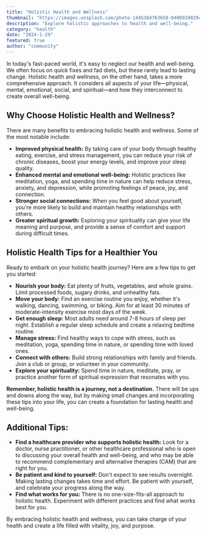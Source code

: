 ```yaml
---
title: "Holistic Health and Wellness"
thumbnail: "https://images.unsplash.com/photo-1445384763658-0400939829cd"
description: "Explore holistic approaches to health and well-being."
category: "health"
date: "2024-1-29"
featured: true
author: "community"
---
```


In today's fast-paced world, it's easy to neglect our health and well-being. We often focus on quick fixes and fad diets, but these rarely lead to lasting change. Holistic health and wellness, on the other hand, takes a more comprehensive approach. It considers all aspects of your life—physical, mental, emotional, social, and spiritual—and how they interconnect to create overall well-being.

## Why Choose Holistic Health and Wellness?

There are many benefits to embracing holistic health and wellness. Some of the most notable include:

- **Improved physical health:** By taking care of your body through healthy eating, exercise, and stress management, you can reduce your risk of chronic diseases, boost your energy levels, and improve your sleep quality.
- **Enhanced mental and emotional well-being:** Holistic practices like meditation, yoga, and spending time in nature can help reduce stress, anxiety, and depression, while promoting feelings of peace, joy, and connection.
- **Stronger social connections:** When you feel good about yourself, you're more likely to build and maintain healthy relationships with others.
- **Greater spiritual growth:** Exploring your spirituality can give your life meaning and purpose, and provide a sense of comfort and support during difficult times.

## Holistic Health Tips for a Healthier You

Ready to embark on your holistic health journey? Here are a few tips to get you started:

- **Nourish your body:** Eat plenty of fruits, vegetables, and whole grains. Limit processed foods, sugary drinks, and unhealthy fats.
- **Move your body:** Find an exercise routine you enjoy, whether it's walking, dancing, swimming, or biking. Aim for at least 30 minutes of moderate-intensity exercise most days of the week.
- **Get enough sleep:** Most adults need around 7-8 hours of sleep per night. Establish a regular sleep schedule and create a relaxing bedtime routine.
- **Manage stress:** Find healthy ways to cope with stress, such as meditation, yoga, spending time in nature, or spending time with loved ones.
- **Connect with others:** Build strong relationships with family and friends. Join a club or group, or volunteer in your community.
- **Explore your spirituality:** Spend time in nature, meditate, pray, or practice another form of spiritual expression that resonates with you.

**Remember, holistic health is a journey, not a destination.** There will be ups and downs along the way, but by making small changes and incorporating these tips into your life, you can create a foundation for lasting health and well-being.

## Additional Tips:

- **Find a healthcare provider who supports holistic health:** Look for a doctor, nurse practitioner, or other healthcare professional who is open to discussing your overall health and well-being, and who may be able to recommend complementary and alternative therapies (CAM) that are right for you.
- **Be patient and kind to yourself:** Don't expect to see results overnight. Making lasting changes takes time and effort. Be patient with yourself, and celebrate your progress along the way.
- **Find what works for you:** There is no one-size-fits-all approach to holistic health. Experiment with different practices and find what works best for you.

By embracing holistic health and wellness, you can take charge of your health and create a life filled with vitality, joy, and purpose.
